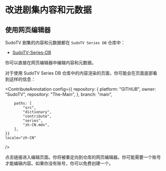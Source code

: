 
# 改进剧集内容和元数据

## 使用网页编辑器

SudoTV 剧集的内容和元数据都在 `SudoTV Series DB` 仓库中：

- [SudoTV-Series-DB](https://github.com/SudoTV/SudoTV-Series-DB)

你可以直接在网页编辑器中编辑内容和元数据。

对于使用 SudoTV Series DB 仓库中的内容渲染的页面，你可能会在页面底部看到这样的信息：

<ContributeAnnotation
    config={{
        repository: {
            platform: "GITHUB",
            owner: "SudoTV",
            repository: "The-Main",
        },
        branch: "main",

        paths: [
            "src",
            "dictionary",
            "contribute",
            "series",
            "zh-CN.mdx",
        ],
    }}
    locale="zh-CN"
/>

点击链接进入编辑页面。你将被重定向到仓库的网页编辑器。你可能需要一个账号才能编辑内容。如果你没有账号，你可以免费创建一个。
